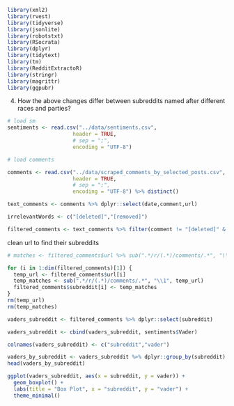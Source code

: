 ```r
library(xml2)
library(rvest)
library(tidyverse)
library(jsonlite)
library(robotstxt)
library(RSocrata)
library(dplyr)
library(tidytext)
library(tm)
library(RedditExtractoR)
library(stringr)
library(magrittr)
library(ggpubr)
```

(4) How the above changes differ between subreddits named after different races and parties?

```r
# load sm
sentiments <- read.csv("../data/sentiments.csv", 
                     header = TRUE, 
                     # sep = ";", 
                     encoding = "UTF-8")
```

```r
# load comments

comments <- read.csv("../data/scraped_comments_by_selected_posts.csv", 
                     header = TRUE, 
                     # sep = ";", 
                     encoding = "UTF-8") %>% distinct()

text_comments <- comments %>% dplyr::select(date,comment,url)

irrelevantWords <- c("[deleted]","[removed]")

filtered_comments <- text_comments %>% filter(comment != "[deleted]" & comment != "[removed]")
```

clean url to find their subreddits
```r
# matches <- filtered_comments$url %>% sub(".*/r/(.*)/comments/.*", "\\1")

for (i in 1:dim(filtered_comments)[1]) {
  temp_url <- filtered_comments$url[i]
  temp_matches <- sub(".*/r/(.*)/comments/.*", "\\1", temp_url)
  filtered_comments$subreddit[i] <- temp_matches
}
rm(temp_url)
rm(temp_matches)
```

```r
vaders_subreddit <- filtered_comments %>% dplyr::select(subreddit)

vaders_subreddit <- cbind(vaders_subreddit, sentiments$Vader)

colnames(vaders_subreddit) <- c("subreddit","vader")
```

```r
vaders_by_subreddit <- vaders_subreddit %>% dplyr::group_by(subreddit) %>% dplyr::summarise(m = mean(vader),sd = sd(vader),min = min(vader),max = max(vader)) %>% data.frame()
head(vaders_by_subreddit)
``` 

```r
ggplot(vaders_subreddit, aes(x = subreddit, y = vader)) +
  geom_boxplot() +
  labs(title = "Box Plot", x = "subreddit", y = "vader") +
  theme_minimal()
```

